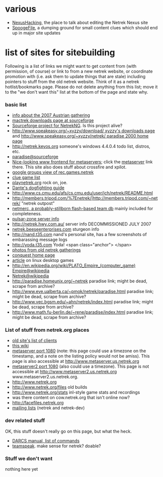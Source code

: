 =various= 
* [[NexusHacking]], the place to talk about editing the Netrek Nexus site
* [[SpoogeFile]], a dumping ground for small content clues which should end up in major site updates 
=list of sites for sitebuilding= 
Following is a list of links we might want to get content from (with permission, of course) or link to from a new netrek website, or coordinate promotion with (i.e. ask them to update things that are stale) including pointers to stuff from the old netrek website. Think of it as a netrek hotlist/bookmarks page. Please do not delete anything from this list; move it to the &quot;we don't want this&quot; list at the bottom of the page and state why.
===basic list=== 
* [http://www.hargelsberg.at/nasg2007/ info about the 2007 Austrian gathering]
* [http://mactrek.sourceforge.net/Downloads.html mactrek downloads page at sourceforge]
* [http://sourceforge.net/projects/netrekng/ Sourceforge project for NetrekNG]. Is this project alive?
* [http://www.speakeasy.org/%7Exyzzy/download/ http://www.speakeasy.org/~xyzzy/download/ xyzzy's downloads page] and [http://www.speakeasy.org/%7Exyzzy/netrek/ http://www.speakeasy.org/~xyzzy/netrek/ paradise 2000 home page]
* http://netrek.keyos.org someone's windows 4.4.0.4 todo list, distros, etc.
* [http://paradise.sourceforge.net paradise@sourceforge]
* [http://netrek.netarbeiter.com/ Nice-looking www frontend for metaservers]; click the [http://netrek.netarbeiter.com/metaserver.php metaserver] link there. This site also does stuff about crossfire and xpilot. 
* [http://groups.google.com/group/rec.games.netrek/topics google groups view of rec.games.netrek] 
* [http://groups.google.com/group/netrek-clue-games/ clue game list] 
* [http://www.playnetrek.org/index.html playnetrek.org] rock on, joe. 
* [http://www.geocities.com/dantes_tb3 Dante's dogfighting guide] 
* http://www.cs.cmu.edu/afs/cs.cmu.edu/user/jch/netrek/README.html 
* http://members.tripod.com/%7Enetrek/|http://members.tripod.com/~netrek/ &quot;netrek outpost&quot; 
* [http://netmerc.cjb.net/ netmerc, a probably-stillborn flash-based team db] mainly included for completeness. 
* [http://netrek.pulsar-zone.net/ pulsar-zone server info] 
* http://netrek.hwy.com.au/ server info DECOMMISSIONED JULY 2007 
* [http://netrek.beeseenterprises.com netrek.beeseenterprises.com] sturgeon info 
* http://nand.t35.com nand's personal site, has a few screenshots of embarassing message logs 
* http://yoda.t35.com Yoda! &lt;span class=&quot;anchor&quot;&gt; &lt;/span&gt;
* [http://www.shadowhunter.org/gatherings/ photos from old netrek gatherings] 
* [http://www.radscan.com/conquest.html conquest home page] 
* [http://www.freesoftwaremagazine.com/node/1591 article] on linux desktop games 
* [http://en.wikipedia.org/wiki/PLATO_Empire_%28computer_game http://en.wikipedia.org/wiki/PLATO_Empire_(computer_game) Empire@wikipedia] 
* [http://en.wikipedia.org/wiki/Netrek Netrek@wikipedia] 
* http://paradise.homeunix.org/~netrek paradise link; might be dead, scrape from archive? 
* http://www.eve.ualberta.ca/~pmok/netrek/paradise.html paradise link; might be dead, scrape from archive? 
* http://www.vec.bgsm.edu/~ahn/netrek/index.html paradise link; might be dead, scrape from archive? 
* http://www.math.fu-berlin.de/~rene/paradise/index.html paradise link; might be dead, scrape from archive? 
===List of stuff from netrek.org places=== 
* [http://genocide.netrek.org/downloads/clients/ old site's list of clients] 
* [http://wiki.us.netrek.org/netrek-dev/ this wiki] 
* [http://metaserver.us.netrek.org:1080/ metaserver port 1080] (note: this page could use a timezone on the timestamp, and a note on the listing policy would not be amiss). This page is also accessible at http://www.metaserver.us.netrek.org 
* [http://metaserver2.us.netrek.org:1080/ metaserver2 port 1080] (also could use a timezone). This page is not accessible at http://www.metaserver2.us.netrek.org www.metaserver2.us.netrek.org. 
* http://www.netrek.org 
* http://www.netrek.org/files old builds 
* http://www.netrek.org/stats inl-style game stats and recordings 
* was there content on cow.netrek.org that isn't online now? 
* http://facefiles.netrek.org 
* [http://mailman.us.netrek.org/mailman/listinfo/ mailing lists] (netrek and netrek-dev) 
===dev related stuff=== 
OK, this stuff doesn't really go on this page, but what the heck.
* [http://darcs.net/manual/node7.html#SECTION00751000000000000000 DARCS manual, list of commands]
* [http://www.goteamspeak.com/index.php?page=about teamspeak]. make sense for netrek? doable? 
===Stuff we don't want=== 
nothing here yet